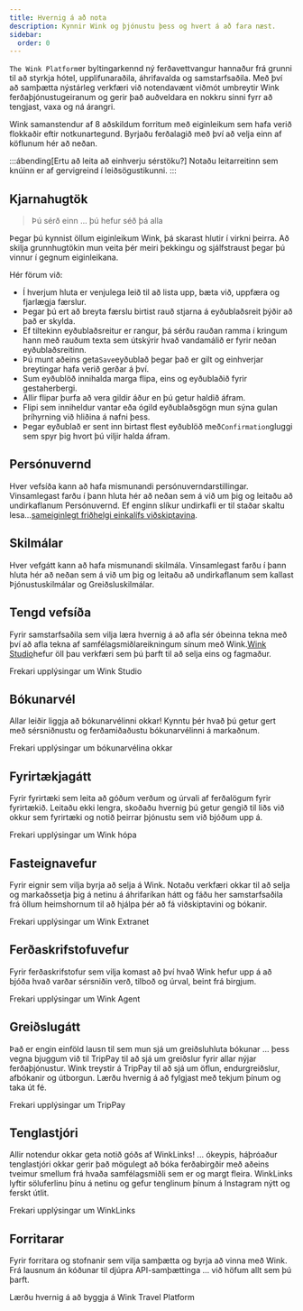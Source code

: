 ```yaml
---
title: Hvernig á að nota
description: Kynnir Wink og þjónustu þess og hvert á að fara næst.
sidebar:
  order: 0
---
```


`The Wink Platform`er byltingarkennd ný ferðavettvangur hannaður frá grunni til að styrkja hótel, upplifunaraðila, áhrifavalda og samstarfsaðila. Með því að samþætta nýstárleg verkfæri við notendavænt viðmót umbreytir Wink ferðaþjónustugeiranum og gerir það auðveldara en nokkru sinni fyrr að tengjast, vaxa og ná árangri.

Wink samanstendur af 8 aðskildum forritum með eiginleikum sem hafa verið flokkaðir eftir notkunartegund.
Byrjaðu ferðalagið með því að velja einn af köflunum hér að neðan.

:::ábending\[Ertu að leita að einhverju sérstöku?]
Notaðu leitarreitinn sem knúinn er af gervigreind í leiðsögustikunni.
:::

## Kjarnahugtök

> Þú sérð einn ... þú hefur séð þá alla

Þegar þú kynnist öllum eiginleikum Wink, þá skarast hlutir í virkni þeirra.
Að skilja grunnhugtökin mun veita þér meiri þekkingu og sjálfstraust þegar þú vinnur í gegnum eiginleikana.

Hér förum við:

* Í hverjum hluta er venjulega leið til að lista upp, bæta við, uppfæra og fjarlægja færslur.
* Þegar þú ert að breyta færslu birtist rauð stjarna<Badge text="*" variant="danger" size="large" />
  á eyðublaðsreit þýðir að það er skylda.
* Ef tiltekinn eyðublaðsreitur er rangur, þá sérðu rauðan ramma í kringum hann með rauðum texta sem útskýrir hvað vandamálið er fyrir neðan eyðublaðsreitinn.
* Þú munt aðeins geta`Save`eyðublað þegar það er gilt og einhverjar breytingar hafa verið gerðar á því.
* Sum eyðublöð innihalda marga flipa, eins og eyðublaðið fyrir gestaherbergi.
* Allir flipar þurfa að vera gildir áður en þú getur haldið áfram.
* Flipi sem inniheldur vantar eða ógild eyðublaðsgögn mun sýna gulan þríhyrning<Badge text="⚠️" variant="caution" size="large" />
  við hliðina á nafni þess.
* Þegar eyðublað er sent inn birtast flest eyðublöð með`Confirmation`gluggi sem spyr þig hvort þú viljir halda áfram.

## Persónuvernd

Hver vefsíða kann að hafa mismunandi persónuverndarstillingar. Vinsamlegast farðu í þann hluta hér að neðan sem á við um þig og leitaðu að undirkaflanum Persónuvernd. Ef enginn slíkur undirkafli er til staðar skaltu lesa...[sameiginlegt friðhelgi einkalífs viðskiptavina](/booking-engine/privacy).

## Skilmálar

Hver vefgátt kann að hafa mismunandi skilmála. Vinsamlegast farðu í þann hluta hér að neðan sem á við um þig og leitaðu að undirkaflanum sem kallast Þjónustuskilmálar og Greiðsluskilmálar.

## Tengd vefsíða

Fyrir samstarfsaðila sem vilja læra hvernig á að afla sér óbeinna tekna með því að afla tekna af samfélagsmiðlareikningum sínum með Wink.[Wink Studio](https://studio.wink.travel)hefur öll þau verkfæri sem þú þarft til að selja eins og fagmaður.

<LinkButton href="/studio/what-is-studio">
  Frekari upplýsingar um Wink Studio
</LinkButton>


## Bókunarvél

Allar leiðir liggja að bókunarvélinni okkar! Kynntu þér hvað þú getur gert með sérsniðnustu og ferðamiðaðustu bókunarvélinni á markaðnum.

<LinkButton href="/booking-engine/in-a-nutshell">
  Frekari upplýsingar um bókunarvélina okkar
</LinkButton>


## Fyrirtækjagátt

Fyrir fyrirtæki sem leita að góðum verðum og úrvali af ferðalögum fyrir fyrirtækið. Leitaðu ekki lengra, skoðaðu hvernig þú getur gengið til liðs við okkur sem fyrirtæki og notið þeirrar þjónustu sem við bjóðum upp á.

<LinkButton href="/corporate/what-is-group">
  Frekari upplýsingar um Wink hópa
</LinkButton>


## Fasteignavefur

Fyrir eignir sem vilja byrja að selja á Wink. Notaðu verkfæri okkar til að selja og markaðssetja þig á netinu á áhrifaríkan hátt og fáðu her samstarfsaðila frá öllum heimshornum til að hjálpa þér að fá viðskiptavini og bókanir.

<LinkButton href="/extranet/what-is-extranet">
  Frekari upplýsingar um Wink Extranet
</LinkButton>


## Ferðaskrifstofuvefur

Fyrir ferðaskrifstofur sem vilja komast að því hvað Wink hefur upp á að bjóða hvað varðar sérsniðin verð, tilboð og úrval, beint frá birgjum.

<LinkButton href="/travel-agent/what-is-agent">
  Frekari upplýsingar um Wink Agent
</LinkButton>


## Greiðslugátt

Það er engin einföld lausn til sem mun sjá um greiðsluhluta bókunar ... þess vegna bjuggum við til TripPay til að sjá um greiðslur fyrir allar nýjar ferðaþjónustur. Wink treystir á TripPay til að sjá um öflun, endurgreiðslur, afbókanir og útborgun.
Lærðu hvernig á að fylgjast með tekjum þínum og taka út fé.

<LinkButton href="/payment/what-is-trip-pay">
  Frekari upplýsingar um TripPay
</LinkButton>


## Tenglastjóri

Allir notendur okkar geta notið góðs af WinkLinks! ... ókeypis, háþróaður tenglastjóri okkar gerir það mögulegt að bóka ferðabirgðir með aðeins tveimur smellum frá hvaða samfélagsmiðli sem er og margt fleira.
WinkLinks lyftir söluferlinu þínu á netinu og gefur tenglinum þínum á Instagram nýtt og ferskt útlit.

<LinkButton href="/link-manager/wink-links">
  Frekari upplýsingar um WinkLinks
</LinkButton>


## Forritarar

Fyrir forritara og stofnanir sem vilja samþætta og byrja að vinna með Wink. Frá lausnum án kóðunar til djúpra API-samþættinga ... við höfum allt sem þú þarft.

<LinkButton href="/developers/build-on-wink">
  Lærðu hvernig á að byggja á Wink Travel Platform
</LinkButton>

